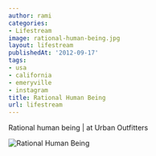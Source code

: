 ```yaml
---
author: rami
categories:
- Lifestream
image: rational-human-being.jpg
layout: lifestream
publishedAt: '2012-09-17'
tags:
- usa
- california
- emeryville
- instagram
title: Rational Human Being
url: lifestream
---
```


Rational human being | at Urban Outfitters

![Rational Human Being](/assets/images/content/lifestream/rational-human-being.jpg)